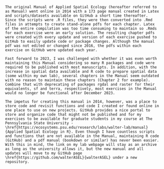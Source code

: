 ```Introduction

The original Manual of Applied Spatial Ecology (hereafter referred to as Manual) went online in 2014 with a 173 page manual created in Latex and scripts/datasets available on GitHub a short time thereafter. Since the scripts were .R files, they were then converted into .Rmd files in attempts to create stand-alone pdfs for each chapter. Latex of the entire compilation was too time consuming to maintain so .Rmds for each exercise were an early solution. The resulting chapter pdfs were created with every update and version of each exercise pushed to GitHub to easily update code or package changes. Although the manual pdf was not edited or changed since 2016, the pdfs within each exercise on GitHub were updated each year.

Fast forward to 2023, I was challenged with whether it was even worth maintaining this Manual considering so many R packages and code were required to be published with most manuscripts. In addition, with the increase in spatial data available and R code to prepare spatial data (some within my own lab), several chapters in the Manual seem outdated with no reason to maintain these chapters (Chapter 2 for example). Combine that with deprecating of packages rgdal and raster for their equivalents, sf and terra, respectively, most exercises in the Manual would no longer be functional after December 2023.

The impetus for creating this manual in 2014, however, was a place to store code and revisit functions and code I created or found online in one place to use on new projects. GitHub provides a nice portal to store and organize code that might not be published and for my exercises to be available for graduate students in my course at The Pennsylvania State University - \href{https://ecosystems.psu.edu/research/labs/walter-lab/manual}{Applied Spatial Ecology in R}. Even though I have countless scripts and functions that are not available in the Manual, maintaining R code (GitHub) and a pdf manual (bookdown or similar) has never been easier. With this in mind, the link on my lab webpage will stay as an archive as long as the university allows it, but the new manual and all updates will move to my GitHub page \href{https://github.com/walterASEL}{walterASEL} under a new repository.
```
